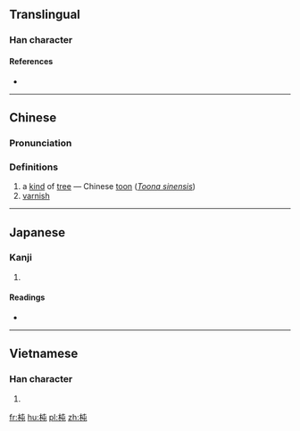 ==Translingual==

===Han character===
{{Han char|rn=75|rad=木|as=04|sn=8|four=45917|canj=DPU|ids=⿰木屯}}

====References====
* {{Han ref|kx=0513.180|dkj=14504|dj=0901.050|hdz=21167.080|uh=6776|ud=26486|bh=CCD7|bd=52439}}

----

==Chinese==
{{zh-forms}}

===Pronunciation===
{{zh-pron
|m=chūn
|c=ceon1
|mc=y
|oc=y
|ma=
|cat=pn,n
}}

===Definitions===
# a [[kind]] of [[tree]] — Chinese [[toon]] (''[[w:Toona sinensis|Toona sinensis]]'')
# [[varnish]]

----

==Japanese==

===Kanji===
{{ja-kanji|grade=|rs=木04}}

# {{defn|lang=ja|sort=木04}}

====Readings====
* {{ja-readings|on=[[ちゅん]] (chun)|kun=}}

----

==Vietnamese==

===Han character===
{{vi-readings|rs=木04| hanviet = đòn}}

# {{defn|lang=vi|sort=木04}}

[[fr:杶]]
[[hu:杶]]
[[pl:杶]]
[[zh:杶]]